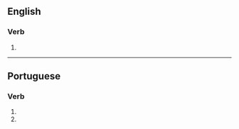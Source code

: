 ==English==

===Verb===
{{head|en|verb form}}

# {{en-third-person singular of|minimize}}

----

==Portuguese==

===Verb===
{{head|pt|verb form}}

# {{pt-verb form of|minimizar|ar|subjunctive|present|singular|second}}
# {{pt-verb form of|minimizar|ar|imperative|negative|singular|second}}